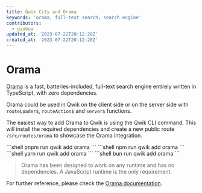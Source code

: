 ```yaml
---
title: Qwik City and Orama
keywords: 'orama, full-text search, search engine'
contributors:
  - gioboa
updated_at: '2023-07-22T20:12:28Z'
created_at: '2023-07-22T20:12:28Z'
---
```



# Orama

[Orama](https://oramasearch.com/) is a fast, batteries-included, full-text search engine entirely written in TypeScript, with zero dependencies.

Orama could be used in Qwik on the client side or on the server side with `routeLoader$`, `routeAction$` and `server$` functions.

The easiest way to add Orama to Qwik is using the Qwik CLI command. This will install the required dependencies and create a new public route `/src/routes/orama` to showcase the Orama integration.

<PackageManagerTabs>
<span q:slot="pnpm">
```shell
pnpm run qwik add orama
```
</span>
<span q:slot="npm">
```shell
npm run qwik add orama
```
</span>
<span q:slot="yarn">
```shell
yarn run qwik add orama
```
</span>
<span q:slot="bun">
```shell
bun run qwik add orama
```
</span>
</PackageManagerTabs>

> Orama has been designed to work on any runtime and has no dependencies. A JavaScript runtime is the only requirement. 

For further reference, please check the [Orama documentation](https://docs.oramasearch.com/).
